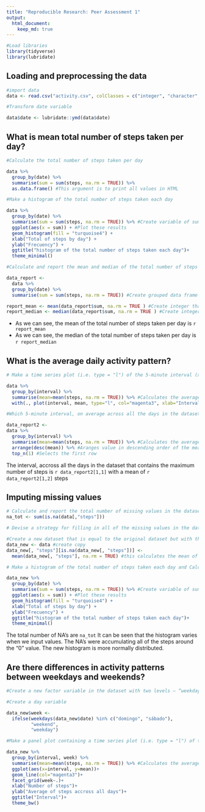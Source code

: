 ```yaml
---
title: "Reproducible Research: Peer Assessment 1"
output: 
  html_document:
    keep_md: true
---
```




```r
#Load libraries
library(tidyverse)
library(lubridate)
```

## Loading and preprocessing the data
```r
#import data
data <- read.csv("activity.csv", colClasses = c("integer", "character", "integer"))

#Transform date variable

data$date <- lubridate::ymd(data$date)
```

## What is mean total number of steps taken per day?
```r

#Calculate the total number of steps taken per day

data %>% 
  group_by(date) %>% 
  summarise(sum = sum(steps, na.rm = TRUE)) %>% 
  as.data.frame() #This argument is to print all values in HTML

#Make a histogram of the total number of steps taken each day

data %>%
  group_by(date) %>%
  summarise(sum = sum(steps, na.rm = TRUE)) %>% #Create variable of sum of steps per day
  ggplot(aes(x = sum)) + #Plot these results
  geom_histogram(fill = "turquoise4") +
  xlab("Total of steps by day") +
  ylab("Frecuency") +
  ggtitle("histogram of the total number of steps taken each day")+
  theme_minimal()

#Calculate and report the mean and median of the total number of steps taken per day

data_report <- 
  data %>%
  group_by(date) %>%
  summarise(sum = sum(steps, na.rm = TRUE)) #Create grouped data frame

report_mean <- mean(data_report$sum, na.rm = TRUE ) #Create integer that gives the mean of the total number of steps taken per day
report_median <- median(data_report$sum, na.rm = TRUE ) #Create integer that gives the mean of the total number of steps taken per day
```

- As we can see, the mean of the total number of steps taken per day is `r report_mean`  
- As we can see, the median of the total number of steps taken per day is `r report_median`


## What is the average daily activity pattern?

```r

# Make a time series plot (i.e. type = "l") of the 5-minute interval (x-axis) and the average number of steps taken, averaged across all days (y-axis)

data %>% 
  group_by(interval) %>% 
  summarise(mean=mean(steps, na.rm = TRUE)) %>% #Calculates the average of every interval
  with(., plot(interval, mean, type="l", col="magenta3", xlab="Interval of steps", ylab="Average of steps accross all days", main="Five minute interval and average of number of steps")) 

#Which 5-minute interval, on average across all the days in the dataset, contains the maximum number of steps?

data_report2 <- 
data %>% 
  group_by(interval) %>% 
  summarise(mean=mean(steps, na.rm = TRUE)) %>% #Calculates the average of every interval
  arrange(desc(mean)) %>% #Aranges value in descending order of the mean
  top_n(1) #Selects the first row

```

The interval, accross all the days in the dataset that contains the maximum number of steps is `r data_report2[1,1]` with a mean of `r data_report2[1,2]` steps

## Imputing missing values

```r
# Calculate and report the total number of missing values in the dataset (i.e. the total number of rows with NA)
na_tot <- sum(is.na(data[,"steps"]))

# Devise a strategy for filling in all of the missing values in the dataset. The strategy does not need to be sophisticated. For example, you could use the mean/median for that day, or the mean for that 5-minute interval, etc.

#Create a new dataset that is equal to the original dataset but with the missing data filled in.
data_new <- data #create copy
data_new[, "steps"][is.na(data_new[, "steps"])] <-
  mean(data_new[, "steps"], na.rm = TRUE) #this calculates the mean of the steps column and replaces every NA with that value

# Make a histogram of the total number of steps taken each day and Calculate and report the mean and median total number of steps taken per day. Do these values differ from the estimates from the first part of the assignment? What is the impact of imputing missing data on the estimates of the total daily number of steps?

data_new %>%
  group_by(date) %>%
  summarise(sum = sum(steps, na.rm = TRUE)) %>% #Create variable of sum of steps per day
  ggplot(aes(x = sum)) + #Plot these results
  geom_histogram(fill = "turquoise4") +
  xlab("Total of steps by day") +
  ylab("Frecuency") +
  ggtitle("histogram of the total number of steps taken each day")+
  theme_minimal()

```

The total number of NA's are `na_tot` 
It can be seen that the histogram varies when we input values. The NA's were accumulating all of the steps around the "0" value. The new histogram is more normally distributed.  


## Are there differences in activity patterns between weekdays and weekends?
```r

#Create a new factor variable in the dataset with two levels – “weekday” and “weekend” indicating whether a given date is a weekday or weekend day.

#Create a day variable

data_new$week <-
  ifelse(weekdays(data_new$date) %in% c("domingo", "sábado"),
         "weekend",
         "weekday")

#Make a panel plot containing a time series plot (i.e. type = "l") of the 5-minute interval (x-axis) and the average number of steps taken, averaged across all weekday days or weekend days (y-axis). See the README file in the GitHub repository to see an example of what this plot should look like using simulated data.

data_new %>% 
  group_by(interval, week) %>% 
  summarise(mean=mean(steps, na.rm = TRUE)) %>% #Calculates the average of every interval
  ggplot(aes(x=interval, y=mean))+
  geom_line(col="magenta3")+
  facet_grid(week~.)+
  xlab("Number of steps")+
  ylab("Average of steps accross all days")+
  ggtitle("Interval")+
  theme_bw()
  


```

